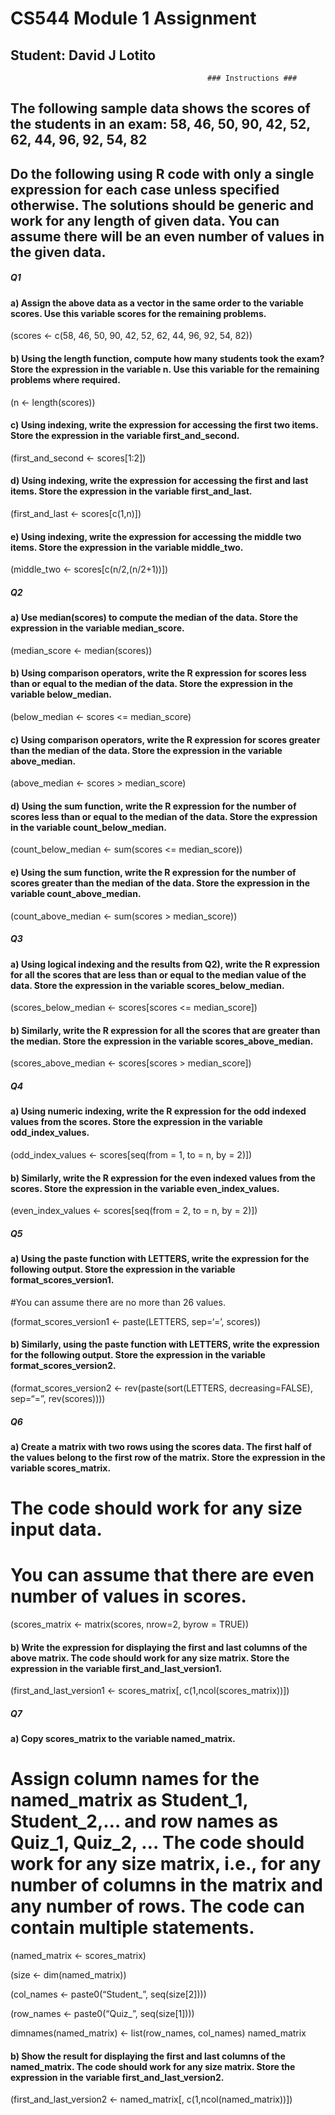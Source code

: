 # CS544 Module 1 Assignment
## Student: David J Lotito

                                                ### Instructions ###

## The following sample data shows the scores of the students in an exam: 58, 46, 50, 90, 42, 52, 62, 44, 96, 92, 54, 82

## Do the following using R code with only a single expression for each case unless specified otherwise. The solutions should be generic and work for any length of given data. You can assume there will be an even number of values in the given data.


##### Q1 ######

#### a) Assign the above data as a vector in the same order to the variable scores. Use this variable scores for the remaining problems.

(scores <- c(58, 46, 50, 90, 42, 52, 62, 44, 96, 92, 54, 82))

#### b) Using the length function, compute how many students took the exam? Store the expression in the variable n. Use this variable for the remaining problems where required.

(n <- length(scores))

#### c) Using indexing, write the expression for accessing the first two items. Store the expression in the variable first_and_second.

(first_and_second <- scores[1:2])


#### d) Using indexing, write the expression for accessing the first and last items. Store the expression in the variable first_and_last.

(first_and_last <- scores[c(1,n)])

#### e) Using indexing, write the expression for accessing the middle two items. Store the expression in the variable middle_two.

(middle_two <- scores[c(n/2,(n/2+1))])

##### Q2 ######

#### a) Use median(scores) to compute the median of the data. Store the expression in the variable median_score.

(median_score <- median(scores))

#### b) Using comparison operators, write the R expression for scores less than or equal to the median of the data. Store the expression in the variable below_median.

(below_median <- scores <= median_score) 


#### c) Using comparison operators, write the R expression for scores greater than the median of the data. Store the expression in the variable above_median.

(above_median <- scores > median_score)


#### d) Using the sum function, write the R expression for the number of scores less than or equal to the median of the data. Store the expression in the variable count_below_median.

(count_below_median <- sum(scores <= median_score))


#### e) Using the sum function, write the R expression for the number of scores greater than the median of the data. Store the expression in the variable count_above_median.

(count_above_median <- sum(scores > median_score))

##### Q3 ######

#### a) Using logical indexing and the results from Q2), write the R expression for all the scores that are less than or equal to the median value of the data. Store the expression in the variable scores_below_median.

(scores_below_median <- scores[scores <= median_score])


#### b) Similarly, write the R expression for all the scores that are greater than the median. Store the expression in the variable scores_above_median.

(scores_above_median <- scores[scores > median_score])

##### Q4 ######

#### a) Using numeric indexing, write the R expression for the odd indexed values from the scores. Store the expression in the variable odd_index_values.

(odd_index_values <-  scores[seq(from = 1, to = n, by = 2)])


#### b) Similarly, write the R expression for the even indexed values from the scores. Store the expression in the variable even_index_values.

(even_index_values <- scores[seq(from = 2, to = n, by = 2)])

##### Q5 ######

#### a) Using the paste function with LETTERS, write the expression for the following output. Store the expression in the variable format_scores_version1.
#You can assume there are no more than 26 values.

(format_scores_version1 <- paste(LETTERS, sep='=', scores))


#### b) Similarly, using the paste function with LETTERS, write the expression for the following output. Store the expression in the variable format_scores_version2.

(format_scores_version2 <- rev(paste(sort(LETTERS, decreasing=FALSE), sep="=", rev(scores))))

##### Q6 ######

#### a) Create a matrix with two rows using the scores data. The first half of the values belong to the first row of the matrix. Store the expression in the variable scores_matrix.
# The code should work for any size input data.
# You can assume that there are even number of values in scores.

(scores_matrix <- matrix(scores, nrow=2, byrow = TRUE))

#### b) Write the expression for displaying the first and last columns of the above matrix. The code should work for any size matrix. Store the expression in the variable first_and_last_version1.

(first_and_last_version1 <- scores_matrix[, c(1,ncol(scores_matrix))])

##### Q7 ######

#### a) Copy scores_matrix to the variable named_matrix.
# Assign column names for the named_matrix as Student_1, Student_2,... and row names as Quiz_1, Quiz_2, ... The code should work for any size matrix, i.e., for any number of columns in the matrix and any number of rows. The code can contain multiple statements.

(named_matrix <- scores_matrix)


(size <- dim(named_matrix))


(col_names <- paste0("Student_", seq(size[2])))


(row_names <- paste0("Quiz_", seq(size[1])))


dimnames(named_matrix) <- list(row_names, col_names)
named_matrix

#### b) Show the result for displaying the first and last columns of the named_matrix. The code should work for any size matrix. Store the expression in the variable first_and_last_version2.

(first_and_last_version2 <- named_matrix[, c(1,ncol(named_matrix))])



